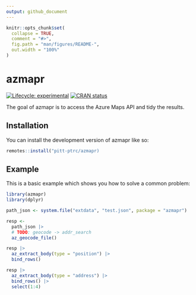 ```yaml
---
output: github_document
---
```


<!-- README.md is generated from README.Rmd. Please edit that file -->

```r
knitr::opts_chunk$set(
  collapse = TRUE,
  comment = "#>",
  fig.path = "man/figures/README-",
  out.width = "100%"
)
```

# azmapr

<!-- badges: start -->
[![Lifecycle: experimental](https://img.shields.io/badge/lifecycle-experimental-orange.svg)](https://lifecycle.r-lib.org/articles/stages.html#experimental)
[![CRAN status](https://www.r-pkg.org/badges/version/azmapr)](https://CRAN.R-project.org/package=azmapr)
<!-- badges: end -->

The goal of azmapr is to access the Azure Maps API and tidy the results.

## Installation

You can install the development version of azmapr like so:

``` r
remotes::install("pitt-ptrc/azmapr)
```

## Example

This is a basic example which shows you how to solve a common problem:

```r
library(azmapr)
library(dplyr)

path_json <- system.file("extdata", "test.json", package = "azmapr")

resp <- 
  path_json |> 
  # TODO: geocode -> addr_search
  az_geocode_file()

resp |> 
  az_extract_body(type = "position") |> 
  bind_rows()

resp |> 
  az_extract_body(type = "address") |> 
  bind_rows() |> 
  select(1:4)

```
